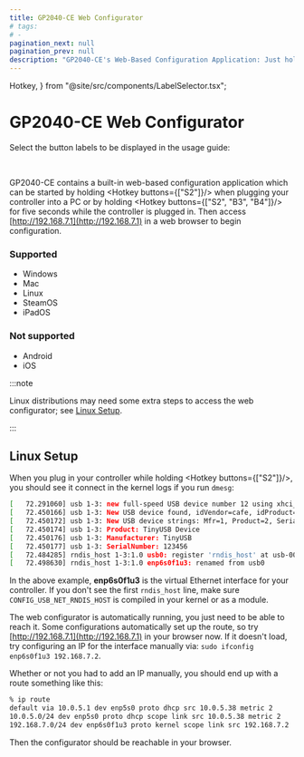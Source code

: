 ```yaml
---
title: GP2040-CE Web Configurator
# tags:
# -
pagination_next: null
pagination_prev: null
description: "GP2040-CE's Web-Based Configuration Application: Just hold S2 on boot or hold S2+B3+B4 while already plugged in. Then go to http://192.168.7.1 to access the Web Configurator."
---
```


  Hotkey,
} from "@site/src/components/LabelSelector.tsx";

# GP2040-CE Web Configurator

Select the button labels to be displayed in the usage guide:

<InputLabelSelector />
<br />

GP2040-CE contains a built-in web-based configuration application which can be started by holding <Hotkey buttons={["S2"]}/> when plugging your controller into a PC or by holding <Hotkey buttons={["S2", "B3", "B4"]}/> for five seconds while the controller is plugged in. Then access [http://192.168.7.1](http://192.168.7.1) in a web browser to begin configuration.

### Supported
- Windows
- Mac
- Linux
- SteamOS
- iPadOS

### Not supported
 - Android
 - iOS

:::note

Linux distributions may need some extra steps to access the web configurator; see [Linux Setup](#linux-setup).

:::

## Linux Setup

When you plug in your controller while holding <Hotkey buttons={["S2"]}/>, you should see it connect in the kernel logs if you run `dmesg`:

```sh
[   72.291060] usb 1-3: new full-speed USB device number 12 using xhci_hcd
[   72.450166] usb 1-3: New USB device found, idVendor=cafe, idProduct=4028, bcdDevice= 1.01
[   72.450172] usb 1-3: New USB device strings: Mfr=1, Product=2, SerialNumber=3
[   72.450174] usb 1-3: Product: TinyUSB Device
[   72.450176] usb 1-3: Manufacturer: TinyUSB
[   72.450177] usb 1-3: SerialNumber: 123456
[   72.484285] rndis_host 1-3:1.0 usb0: register 'rndis_host' at usb-0000:06:00.1-3, RNDIS device, 02:02:84:6a:96:00
[   72.498630] rndis_host 1-3:1.0 enp6s0f1u3: renamed from usb0
```

In the above example, **enp6s0f1u3** is the virtual Ethernet interface for your controller. If you don't see the first `rndis_host` line, make sure `CONFIG_USB_NET_RNDIS_HOST` is compiled in your kernel or as a module.

The web configurator is automatically running, you just need to be able to reach it. Some configurations automatically set up the route, so try [http://192.168.7.1](http://192.168.7.1) in your browser now. If it doesn't load, try configuring an IP for the interface manually via: `sudo ifconfig enp6s0f1u3 192.168.7.2`.

Whether or not you had to add an IP manually, you should end up with a route something like this:

```sh
% ip route
default via 10.0.5.1 dev enp5s0 proto dhcp src 10.0.5.38 metric 2
10.0.5.0/24 dev enp5s0 proto dhcp scope link src 10.0.5.38 metric 2
192.168.7.0/24 dev enp6s0f1u3 proto kernel scope link src 192.168.7.2     <---
```

Then the configurator should be reachable in your browser.
